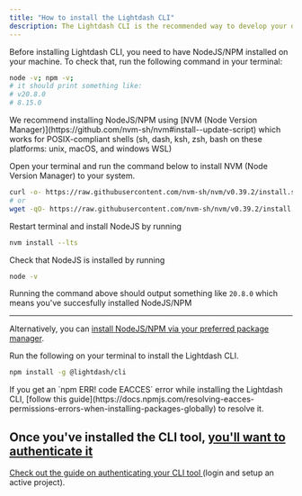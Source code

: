 ```yaml
---
title: "How to install the Lightdash CLI"
description: The Lightdash CLI is the recommended way to develop your dbt + Lightdash project. It makes development faster and easier, as well as giving you options for building more powerful automation to manage your Lightdash instance.
---
```


Before installing Lightdash CLI, you need to have NodeJS/NPM installed on your machine. To check that, run the following command in your terminal:

```bash
node -v; npm -v;
# it should print something like:
# v20.8.0
# 8.15.0
```

<Accordion title="Don't have NodeJS/NPM installed in your system?">
  We recommend installing NodeJS/NPM using [NVM (Node Version Manager)](https://github.com/nvm-sh/nvm#install--update-script) which works for POSIX-compliant shells (sh, dash, ksh, zsh, bash on these platforms: unix, macOS, and windows WSL)

  Open your terminal and run the command below to install NVM (Node Version Manager) to your system.

  ```bash
  curl -o- https://raw.githubusercontent.com/nvm-sh/nvm/v0.39.2/install.sh | bash
  # or
  wget -qO- https://raw.githubusercontent.com/nvm-sh/nvm/v0.39.2/install.sh | bash
  ```

  Restart terminal and install NodeJS by running

  ```bash
  nvm install --lts
  ```

  Check that NodeJS is installed by running

  ```bash
  node -v
  ```

  Running the command above should output something like `20.8.0` which means you've succesfully installed NodeJS/NPM <Icon icon="party-horn" iconType="solid" />

  ***

  Alternatively, you can [install NodeJS/NPM via your preferred package manager](https://nodejs.org/en/download/package-manager/).
</Accordion>

Run the following on your terminal to install the Lightdash CLI.

```bash
npm install -g @lightdash/cli
```

<Info>
  If you get an `npm ERR! code EACCES` error while installing the Lightdash CLI, [follow this guide](https://docs.npmjs.com/resolving-eacces-permissions-errors-when-installing-packages-globally) to resolve it.
</Info>

## Once you've installed the CLI tool, [you'll want to authenticate it](/guides/cli/cli-authentication)[](#once-youve-installed-the-cli-tool-youll-want-to-authenticate-it "Direct link to once-youve-installed-the-cli-tool-youll-want-to-authenticate-it")

[Check out the guide on authenticating your CLI tool ](/guides/cli/cli-authentication)(login and setup an active project).